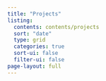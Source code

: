 ```yaml
---
title: "Projects"
listing:
  contents: contents/projects
  sort: "date"
  type: grid
  categories: true
  sort-ui: false
  filter-ui: false
page-layout: full
---
```

